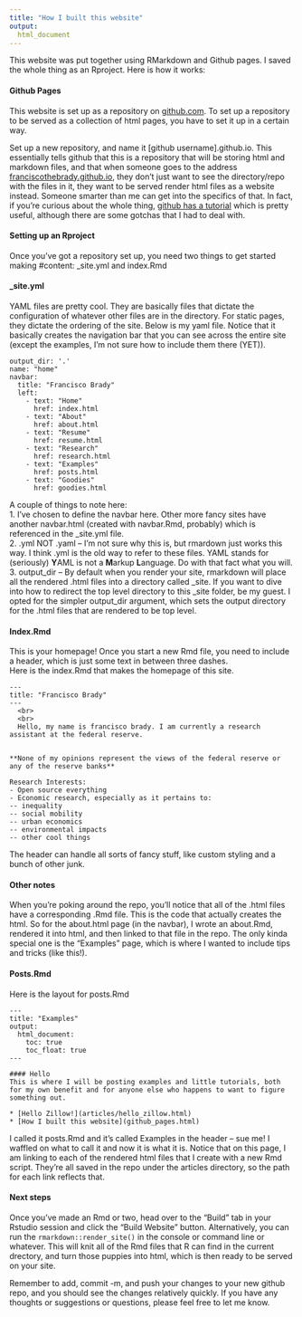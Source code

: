 ```yaml
---
title: "How I built this website"
output: 
  html_document
---
```

  
This website was put together using RMarkdown and Github pages. I saved the whole thing as an Rproject. Here is how it works:


#### Github Pages

This website is set up as a repository on [github.com](www.github.com). To set up a repository to be served as a collection of html pages, you have to set it up in a certain way.  

Set up a new repository, and name it [github username].github.io. This essentially tells github that this is a repository that will be storing html and markdown files, and that when someone goes to the address [franciscothebrady.github.io](www.franciscothebrady.github.io), they don't just want to see the directory/repo with the files in it, they want to be served render html files as a website instead. Someone smarter than me can get into the specifics of that. In fact, if you're curious about the whole thing, [github has a tutorial](https://pages.github.com/) which is pretty useful, although there are some gotchas that I had to deal with.  

#### Setting up an Rproject

Once you've got a repository set up, you need two things to get started making #content: _site.yml and index.Rmd

#### _site.yml 

YAML files are pretty cool. They are basically files that dictate the configuration of whatever other files are in the directory. For static pages, they dictate the ordering of the site. Below is my yaml file. Notice that it basically creates the navigation bar that you can see across the entire site (except the examples, I'm not sure how to include them there (YET)). 

```
output_dir: '.'
name: "home"
navbar: 
  title: "Francisco Brady"
  left: 
    - text: "Home"
      href: index.html
    - text: "About"
      href: about.html
    - text: "Resume"
      href: resume.html
    - text: "Research"
      href: research.html
    - text: "Examples"
      href: posts.html
    - text: "Goodies"
      href: goodies.html
```

A couple of things to note here:  
1. I've chosen to define the navbar here. Other more fancy sites have another navbar.html (created with navbar.Rmd, probably) which is referenced in the _site.yml file.  
2. .yml NOT .yaml -- I'm not sure why this is, but rmardown just works this way. I think .yml is the old way to refer to these files. YAML stands for (seriously) **Y**AML is not a **M**arkup **L**anguage. Do with that fact what you will.  
3. output_dir -- By default when you render your site, rmarkdown will place all the rendered .html files into a directory called _site. If you want to dive into how to redirect the top level directory to this _site folder, be my guest. I opted for the simpler output_dir argument, which sets the output directory for the .html files that are rendered to be top level.  


#### Index.Rmd

This is your homepage! Once you start a new Rmd file, you need to include a header, which is just some text in between three dashes.  
Here is the index.Rmd that makes the homepage of this site.

```
---
title: "Francisco Brady"
---
  <br>
  <br>
  Hello, my name is francisco brady. I am currently a research assistant at the federal reserve.  


**None of my opinions represent the views of the federal reserve or any of the reserve banks**

Research Interests:  
- Open source everything  
- Economic research, especially as it pertains to:  
-- inequality  
-- social mobility  
-- urban economics  
-- environmental impacts  
-- other cool things

```

The header can handle all sorts of fancy stuff, like custom styling and a bunch of other junk. 

#### Other notes  

When you're poking around the repo, you'll notice that all of the .html files have a corresponding .Rmd file. This is the code that actually creates the html. So for the about.html page (in the navbar), I wrote an about.Rmd, rendered it into html, and then linked to that file in the repo. The only kinda special one is the "Examples" page, which is where I wanted to include tips and tricks (like this!).

#### Posts.Rmd  

Here is the layout for posts.Rmd 

```
---
title: "Examples"
output: 
  html_document:
    toc: true
    toc_float: true
---

#### Hello 
This is where I will be posting examples and little tutorials, both for my own benefit and for anyone else who happens to want to figure something out.

* [Hello Zillow!](articles/hello_zillow.html)
* [How I built this website](github_pages.html)
```

I called it posts.Rmd and it's called Examples in the header -- sue me! I waffled on what to call it and now it is what it is. Notice that on this page, I am linking to each of the rendered html files that I create with a new Rmd script. They're all saved in the repo under the articles directory, so the path for each link reflects that. 

#### Next steps

Once you've made an Rmd or two, head over to the "Build" tab in your Rstudio session and click the "Build Website" button. Alternatively, you can run the `rmarkdown::render_site()` in the console or command line or whatever. This will knit all of the Rmd files that R can find in the current drectory, and turn those puppies into html, which is then ready to be served on your site.   

Remember to add, commit -m, and push your changes to your new github repo, and you should see the changes relatively quickly. If you have any thoughts or suggestions or questions, please feel free to let me know.